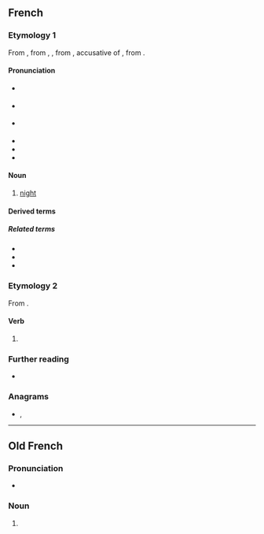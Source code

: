 ==French==

===Etymology 1===
From {{inh|fr|frm|nuyt}}, from {{inh|fr|fro|noit}}, {{m|fro|nuit}}, from {{inh|fr|la|noctem}}, accusative of {{m|la|nox}}, from {{inh|fr|ine-pro|*nókʷts}}.

====Pronunciation====
* {{a|France}} {{fr-IPA}}
* {{a|Belgium}} {{fr-IPA|nouit}}
* {{a|Québec, popular}} {{fr-IPA|nuite}}
* {{audio|fr|Fr-nuit.ogg|audio (une nuit)}}
* {{homophones|fr|nui|nuis|nuits}}
* {{rhymes|fr|ɥi}}

====Noun====
{{fr-noun|f}}

# [[night]]

====Derived terms====
{{col3|fr
|bonne nuit
chemise de nuit
|jour et nuit
|la nuit porte conseil
|la nuit, tous les chats sont gris
|nuit blanche
|Nuit des Longs Couteaux
|papillon de nuit
|table de nuit
}}

=====Related terms=====
* {{l|fr|minuit}}
* {{l|fr|nuitamment}}
* {{l|fr|nuitée}}

===Etymology 2===
From {{m|fr|nuire}}.

====Verb====
{{head|fr|verb form}}

# {{inflection of|fr|nuire||3|s|pres|indc}}

===Further reading===
* {{R:TLFi}}

===Anagrams===
* {{l|fr|unit}}, {{l|fr|unît}}

----

==Old French==

===Pronunciation===
* {{IPA|fro|/ˈnyi̯t/}}

===Noun===
{{fro-noun|f}}

# {{alternative form of|fro|noit}}